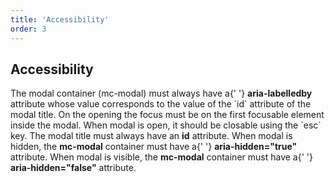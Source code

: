 ```yaml
---
title: 'Accessibility'
order: 3
---
```


## Accessibility

<HintItem>
  The modal container (mc-modal) must always have a{' '}
  <strong>aria-labelledby</strong> attribute whose value corresponds to the
  value of the `id` attribute of the modal title.
</HintItem>
<HintItem>
  On the opening the focus must be on the first focusable element inside the modal.
</HintItem>
<HintItem>
  When modal is open, it should be closable using the `esc` key.
</HintItem>
<HintItem>
  The modal title must always have an <strong>id</strong> attribute.
</HintItem>
<HintItem>
  When modal is hidden, the <strong>mc-modal</strong> container must have a{' '}
  <strong>aria-hidden="true"</strong> attribute.
</HintItem>
<HintItem>
  When modal is visible, the <strong>mc-modal</strong> container must have a{' '}
  <strong>aria-hidden="false"</strong> attribute.
</HintItem>
